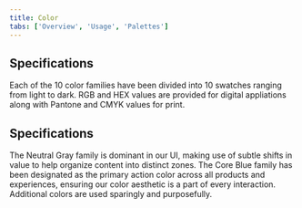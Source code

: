 ```yaml
---
title: Color
tabs: ['Overview', 'Usage', 'Palettes']
---
```




## Specifications

Each of the 10 color families have been divided into 10 swatches ranging from light to dark. RGB and HEX values are provided for digital appliations along with Pantone and CMYK values for print.


<SwatchPaletteWidget 
  top="5.5rem" 
  palettes="red,magenta,purple,blue,cyan,teal,green|cool gray-bw,gray-bw,warm gray-bw"
/>


## Specifications

The Neutral Gray family is dominant in our UI, making use of subtle shifts in value to help organize content into distinct zones. The Core Blue family has been designated as the primary action color across all products and experiences, ensuring our color aesthetic is a part of every interaction. Additional colors are used sparingly and purposefully.


<SwatchPaletteWidget 
  top="5.5rem" 
  palettes="blue-bw,gray-bw,alert"
/>
